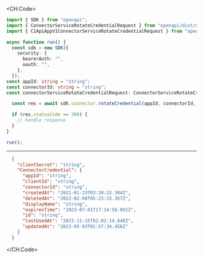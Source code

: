 
<CH.Code>
```typescript RotateCredential.ts
import { SDK } from "openapi";
import { ConnectorServiceRotateCredentialRequest } from "openapi/dist/models/components";
import { C1ApiAppV1ConnectorServiceRotateCredentialRequest } from "openapi/dist/models/operations";

async function run() {
  const sdk = new SDK({
    security: {
      bearerAuth: "",
      oauth: "",
    },
  });
const appId: string = "string";
const connectorId: string = "string";
const connectorServiceRotateCredentialRequest: ConnectorServiceRotateCredentialRequest = {};

  const res = await sdk.connector.rotateCredential(appId, connectorId, connectorServiceRotateCredentialRequest);

  if (res.statusCode == 200) {
    // handle response
  }
}

run();
```
---

```json Example Response
  {
    "clientSecret": "string",
    "ConnectorCredential": {
      "appId": "string",
      "clientId": "string",
      "connectorId": "string",
      "createdAt": "2021-01-23T03:20:22.304Z",
      "deletedAt": "2022-02-08T05:23:15.367Z",
      "displayName": "string",
      "expiresTime": "2023-07-01T17:14:58.092Z",
      "id": "string",
      "lastUsedAt": "2023-11-15T02:02:14.840Z",
      "updatedAt": "2023-05-03T01:57:34.456Z"
    }
  }
```
</CH.Code>
